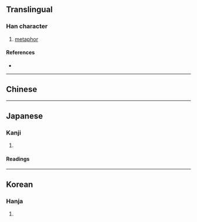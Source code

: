 {{character info/new}}
{{also|喻}}
==Translingual==

===Han character===
{{Han char|rn=30|rad=口|as=09|sn=12|four=|canj=ROMV|ids=⿰口兪}}

# [[metaphor]]

====References====
* {{Han ref|kx=0200.060|dkj=03979|hdz=10657.080|uh=55A9|ud=21929}}

----

==Chinese==
{{zh-see|喻|v}}

----

==Japanese==

===Kanji===
{{ja-kanji|grade=|rs=口09}}

# {{defn|lang=ja|sort=口09}}

====Readings====
{{ja-readings
|on=ゆ
|kun=さと-す, さと-る, たと-える
}}

----

==Korean==

===Hanja===
{{ko-hanja|hangeul=유|rv=yu|mr=yu}}

# {{defn|lang=ko|sort=口09}}